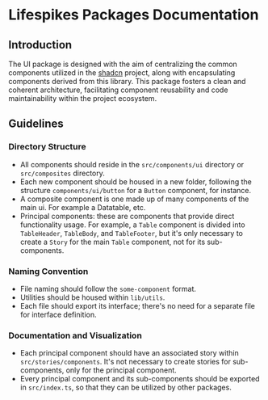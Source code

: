 # Lifespikes Packages Documentation

## Introduction

The UI package is designed with the aim of centralizing the common components utilized in
the [shadcn](https://ui.shadcn.com/) project, along with encapsulating components derived from this library. This
package fosters a clean and coherent architecture, facilitating component reusability and code maintainability within
the project ecosystem.

## Guidelines

### Directory Structure

- All components should reside in the `src/components/ui` directory or `src/composites` directory.
- Each new component should be housed in a new folder, following the structure `components/ui/button` for a `Button`
component, for instance.
- A composite component is one made up of many components of the main ui. For example a Datatable, etc.
- Principal components: these are components that provide direct functionality usage. For example, a `Table` component
is divided into `TableHeader`, `TableBody`, and `TableFooter`, but it's only necessary to create a `Story` for the
main `Table` component, not for its sub-components.

### Naming Convention

- File naming should follow the `some-component` format.
- Utilities should be housed within `lib/utils`.
- Each file should export its interface; there's no need for a separate file for interface definition.

### Documentation and Visualization

- Each principal component should have an associated story within `src/stories/components`. It's not necessary to create
stories for sub-components, only for the principal component.
- Every principal component and its sub-components should be exported in `src/index.ts`, so that they can be utilized by
other packages.
